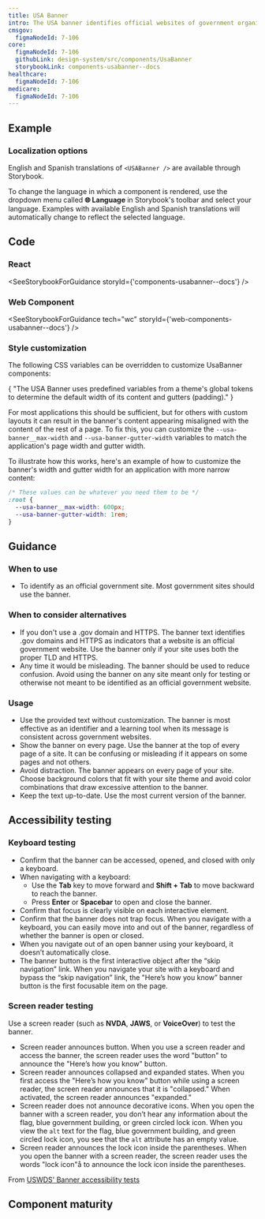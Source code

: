 ```yaml
---
title: USA Banner
intro: The USA banner identifies official websites of government organizations in the United States. It also helps visitors understand how to tell that a website is both official and secure.
cmsgov:
  figmaNodeId: 7-106
core:
  figmaNodeId: 7-106
  githubLink: design-system/src/components/UsaBanner
  storybookLink: components-usabanner--docs
healthcare:
  figmaNodeId: 7-106
medicare:
  figmaNodeId: 7-106
---
```



## Example

<StorybookExample
  componentName="USA banner"
  storyId="components-usabanner--default"
  minHeight={250}
/>

### Localization options

English and Spanish translations of `<USABanner />` are available through Storybook.

To change the language in which a component is rendered, use the dropdown menu called **🌐 Language** in Storybook's toolbar and select your language. Examples with available English and Spanish translations will automatically change to reflect the selected language.

## Code

### React

<SeeStorybookForGuidance storyId={'components-usabanner--docs'} />

### Web Component

<SeeStorybookForGuidance tech="wc" storyId={'web-components-usabanner--docs'} />

### Style customization

The following CSS variables can be overridden to customize UsaBanner components:

<ComponentThemeOptions componentname="usa-banner" />

<Alert weight="lightweight">

<p className="ds-c-alert__text">
  {
    "The USA Banner uses predefined variables from a theme's global tokens to determine the default width of its content and gutters (padding)."
  }
</p>

For most applications this should be sufficient, but for others with custom layouts it can result in the banner's content appearing misaligned with the content of the rest of a page. To fix this, you can customize the `--usa-banner__max-width` and `--usa-banner-gutter-width` variables to match the application's page width and gutter width.

To illustrate how this works, here's an example of how to customize the banner's width and gutter width for an application with more narrow content:

```css
/* These values can be whatever you need them to be */
:root {
  --usa-banner__max-width: 600px;
  --usa-banner-gutter-width: 1rem;
}
```

</Alert>

## Guidance

### When to use

- To identify as an official government site. Most government sites should use the banner.

### When to consider alternatives

- If you don't use a .gov domain and HTTPS. The banner text identifies .gov domains and HTTPS as indicators that a website is an official government website. Use the banner only if your site uses both the proper TLD and HTTPS.
- Any time it would be misleading. The banner should be used to reduce confusion. Avoid using the banner on any site meant only for testing or otherwise not meant to be identified as an official government website.

### Usage

- Use the provided text without customization. The banner is most effective as an identifier and a learning tool when its message is consistent across government websites.
- Show the banner on every page. Use the banner at the top of every page of a site. It can be confusing or misleading if it appears on some pages and not others.
- Avoid distraction. The banner appears on every page of your site. Choose background colors that fit with your site theme and avoid color combinations that draw excessive attention to the banner.
- Keep the text up-to-date. Use the most current version of the banner.

## Accessibility testing

### Keyboard testing

- Confirm that the banner can be accessed, opened, and closed with only a keyboard.
- When navigating with a keyboard:
  - Use the **Tab** key to move forward and **Shift + Tab** to move backward to reach the banner.
  - Press **Enter** or **Spacebar** to open and close the banner.
- Confirm that focus is clearly visible on each interactive element.
- Confirm that the banner does not trap focus. When you navigate with a keyboard, you can easily move into and out of the banner, regardless of whether the banner is open or closed.
- When you navigate out of an open banner using your keyboard, it doesn’t automatically close.
- The banner button is the first interactive object after the “skip navigation” link. When you navigate your site with a keyboard and bypass the “skip navigation” link, the "Here’s how you know” banner button is the first focusable item on the page.

### Screen reader testing

Use a screen reader (such as **NVDA**, **JAWS**, or **VoiceOver**) to test the banner.

- Screen reader announces button. When you use a screen reader and access the banner, the screen reader uses the word "button" to announce the "Here’s how you know" button.
- Screen reader announces collapsed and expanded states. When you first access the "Here’s how you know" button while using a screen reader, the screen reader announces that it is "collapsed." When activated, the screen reader announces "expanded."
- Screen reader does not announce decorative icons. When you open the banner with a screen reader, you don’t hear any information about the flag, blue government building, or green circled lock icon. When you view the `alt` text for the flag, blue government building, and green circled lock icon, you see that the `alt` attribute has an empty value.
- Screen reader announces the lock icon inside the parentheses. When you open the banner with a screen reader, the screen reader uses the words "lock icon"å to announce the lock icon inside the parentheses.

From [USWDS' Banner accessibility tests](https://designsystem.digital.gov/components/banner/accessibility-tests/)

## Component maturity

<MaturityChecklist
  a11yStandards={true}
  color={true}
  forcedColors={false}
  screenReaders={true}
  keyboardNavigable={true}
  storybook={true}
  responsive={true}
  spanish={true}
  completeUiKit={false}
  responsiveUiKit={false}
  tokensInCode={true}
  tokensInSketch={true}
/>
